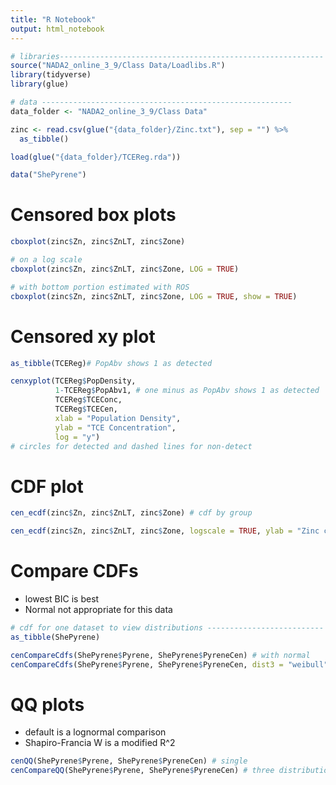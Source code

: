 ---
title: "R Notebook"
output: html_notebook
---

```{r}
# libraries-----------------------------------------------------------
source("NADA2_online_3_9/Class Data/Loadlibs.R")
library(tidyverse)
library(glue)
```

```{r}
# data --------------------------------------------------------
data_folder <- "NADA2_online_3_9/Class Data"

zinc <- read.csv(glue("{data_folder}/Zinc.txt"), sep = "") %>% 
  as_tibble()

load(glue("{data_folder}/TCEReg.rda"))

data("ShePyrene")
```

# Censored box plots

```{r}
cboxplot(zinc$Zn, zinc$ZnLT, zinc$Zone)

# on a log scale
cboxplot(zinc$Zn, zinc$ZnLT, zinc$Zone, LOG = TRUE) 

# with bottom portion estimated with ROS
cboxplot(zinc$Zn, zinc$ZnLT, zinc$Zone, LOG = TRUE, show = TRUE)
```

# Censored xy plot

```{r}
as_tibble(TCEReg)# PopAbv shows 1 as detected

cenxyplot(TCEReg$PopDensity,
          1-TCEReg$PopAbv1, # one minus as PopAbv shows 1 as detected
          TCEReg$TCEConc,
          TCEReg$TCECen,
          xlab = "Population Density",
          ylab = "TCE Concentration",
          log = "y") 
# circles for detected and dashed lines for non-detect
```

# CDF plot

```{r}
cen_ecdf(zinc$Zn, zinc$ZnLT, zinc$Zone) # cdf by group

cen_ecdf(zinc$Zn, zinc$ZnLT, zinc$Zone, logscale = TRUE, ylab = "Zinc concentration in ug/L")

```
# Compare CDFs

* lowest BIC is best
* Normal not appropriate for this data


```{r}
# cdf for one dataset to view distributions --------------------------
as_tibble(ShePyrene)

cenCompareCdfs(ShePyrene$Pyrene, ShePyrene$PyreneCen) # with normal
cenCompareCdfs(ShePyrene$Pyrene, ShePyrene$PyreneCen, dist3 = "weibull") # with weibull


```

# QQ plots

* default is a lognormal comparison
* Shapiro-Francia W is a modified R^2


```{r}
cenQQ(ShePyrene$Pyrene, ShePyrene$PyreneCen) # single
cenCompareQQ(ShePyrene$Pyrene, ShePyrene$PyreneCen) # three distributions
```

